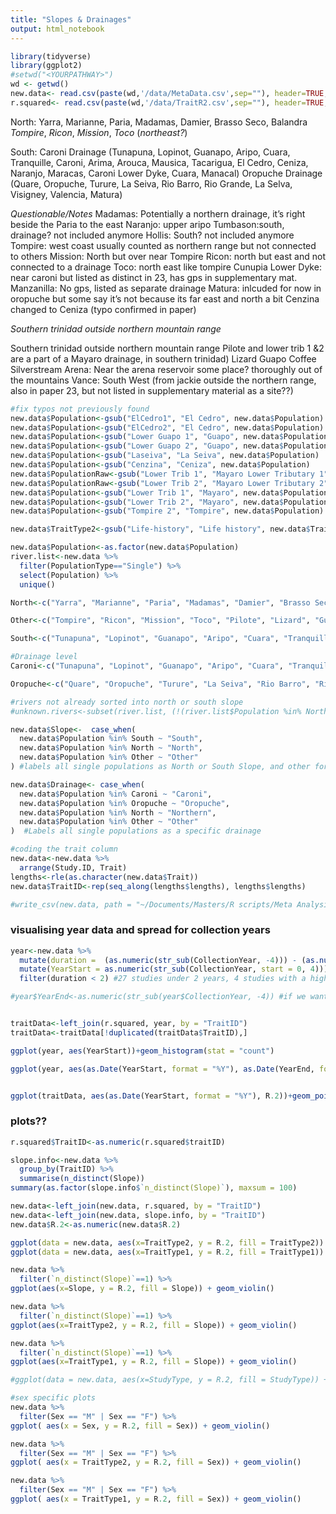 ```yaml
---
title: "Slopes & Drainages"
output: html_notebook
---
```



```r
library(tidyverse)
library(ggplot2)
#setwd("<YOURPATHWAY>")
wd <- getwd()
new.data<- read.csv(paste(wd,'/data/MetaData.csv',sep=""), header=TRUE, sep=",") #MetaData saved Aug 27
r.squared<- read.csv(paste(wd,'/data/TraitR2.csv',sep=""), header=TRUE, sep=",") #R2 generated Aug 26
```


North: 
Yarra, Marianne, Paria, Madamas, Damier, Brasso Seco, Balandra *Tompire*, *Ricon*, *Mission*, *Toco* (*northeast?*)

South: 
Caroni Drainage (Tunapuna, Lopinot, Guanapo, Aripo, Cuara, Tranquille, Caroni, Arima, Arouca, Mausica, Tacarigua, El Cedro, Ceniza, Naranjo, Maracas, Caroni Lower Dyke, Cuara, Manacal)
Oropuche Drainage (Quare, Oropuche, Turure, La Seiva, Rio Barro, Rio Grande, La Selva, Visigney, Valencia, Matura)

*Questionable/Notes*
Madamas: Potentially a northern drainage, it's right beside the Paria to the east
Naranjo: upper aripo
Tumbason:south, drainage? not included anymore
Hollis: South? not included anymore
Tompire: west coast usually counted as northern range but not connected to others 
Mission: North but over near Tompire
Ricon: north but east and not connected to a drainage
Toco: north east like tompire
Cunupia Lower Dyke: near caroni but listed as distinct in 23, has gps in supplementary mat.	
Manzanilla:	No gps, listed as separate drainage
Matura: inlcuded for now in oropuche but some say it's not because its far east and north a bit
Cenzina changed to Ceniza (typo confirmed in paper)

*Southern trinidad outside northern mountain range*

Southern trinidad outside northern mountain range
Pilote and lower trib 1 &2 are a part of a Mayaro drainage, in southern trinidad)
Lizard
Guapo
Coffee
Silverstream
Arena: Near the arena reservoir some place? thoroughly out of the mountains
Vance: South West (from jackie outside the northern range, also in paper 23, but not listed in supplementary material as a site??)


```r
#fix typos not previously found
new.data$Population<-gsub("ElCedro1", "El Cedro", new.data$Population)
new.data$Population<-gsub("ElCedro2", "El Cedro", new.data$Population)
new.data$Population<-gsub("Lower Guapo 1", "Guapo", new.data$Population)
new.data$Population<-gsub("Lower Guapo 2", "Guapo", new.data$Population)
new.data$Population<-gsub("Laseiva", "La Seiva", new.data$Population)
new.data$Population<-gsub("Cenzina", "Ceniza", new.data$Population)
new.data$PopulationRaw<-gsub("Lower Trib 1", "Mayaro Lower Tributary 1", new.data$PopulationRaw)
new.data$PopulationRaw<-gsub("Lower Trib 2", "Mayaro Lower Tributary 2", new.data$PopulationRaw)
new.data$Population<-gsub("Lower Trib 1", "Mayaro", new.data$Population)
new.data$Population<-gsub("Lower Trib 2", "Mayaro", new.data$Population)
new.data$Population<-gsub("Tompire 2", "Tompire", new.data$Population)

new.data$TraitType2<-gsub("Life-history", "Life history", new.data$TraitType2)

new.data$Population<-as.factor(new.data$Population)
river.list<-new.data %>% 
  filter(PopulationType=="Single") %>% 
  select(Population) %>% 
  unique()

North<-c("Yarra", "Marianne", "Paria", "Madamas", "Damier", "Brasso Seco", "Balandra") #I think we should keep these together for drainage level, logistically it'll be easier and its how others do it (paper 2 is an example)

Other<-c("Tompire", "Ricon", "Mission", "Toco", "Pilote", "Lizard", "Guapo", "Coffee", "Silverstream", "Arena", "Vance", "Mayaro") #need to finalize with the new lower trib name and update with new papers

South<-c("Tunapuna", "Lopinot", "Guanapo", "Aripo", "Cuara", "Tranquille", "Caroni", "Arima", "Arouca", "Mausica", "Tacarigua", "El Cedro", "Ceniza", "Naranjo", "Maracas", "Caroni Lower Dyke", "Cuara", "Manacal", "Quare", "Oropuche", "Turure", "La Seiva", "Rio Barro", "Rio Grande", "La Selva", "Visigney", "Valencia", "Matura")  

#Drainage level
Caroni<-c("Tunapuna", "Lopinot", "Guanapo", "Aripo", "Cuara", "Tranquille", "Caroni", "Arima", "Arouca", "Mausica", "Tacarigua", "El Cedro", "Ceniza", "Naranjo", "Maracas", "Caroni Lower Dyke", "Cuara", "Manacal")

Oropuche<-c("Quare", "Oropuche", "Turure", "La Seiva", "Rio Barro", "Rio Grande", "La Selva", "Visigney", "Valencia", "Matura")

#rivers not already sorted into north or south slope
#unknown.rivers<-subset(river.list, (!(river.list$Population %in% North | river.list$Population %in% South))) 
```



```r

new.data$Slope<-  case_when(
  new.data$Population %in% South ~ "South",
  new.data$Population %in% North ~ "North",
  new.data$Population %in% Other ~ "Other"
) #labels all single populations as North or South Slope, and other for identified rivers not in this dichotomy

new.data$Drainage<- case_when(
  new.data$Population %in% Caroni ~ "Caroni",
  new.data$Population %in% Oropuche ~ "Oropuche",
  new.data$Population %in% North ~ "Northern",
  new.data$Population %in% Other ~ "Other"
)  #Labels all single populations as a specific drainage

#coding the trait column
new.data<-new.data %>% 
  arrange(Study.ID, Trait)
lengths<-rle(as.character(new.data$Trait))
new.data$TraitID<-rep(seq_along(lengths$lengths), lengths$lengths)

#write_csv(new.data, path = "~/Documents/Masters/R scripts/Meta Analysis/data/MetaData.csv") #written aug 27th

```




### visualising year data and spread for collection years
```r
year<-new.data %>% 
  mutate(duration =  (as.numeric(str_sub(CollectionYear, -4))) - (as.numeric(str_sub(CollectionYear, start = 0, 4)))) %>% 
  mutate(YearStart = as.numeric(str_sub(CollectionYear, start = 0, 4))) %>% 
  filter(duration < 2) #27 studies under 2 years, 4 studies with a higher range (Aug 6th)

#year$YearEnd<-as.numeric(str_sub(year$CollectionYear, -4)) #if we want the last year of collection


traitData<-left_join(r.squared, year, by = "TraitID")
traitData<-traitData[!duplicated(traitData$TraitID),]
```


```r
ggplot(year, aes(YearStart))+geom_histogram(stat = "count")

ggplot(year, aes(as.Date(YearStart, format = "%Y"), as.Date(YearEnd, format = "%Y")))+geom_point()+ geom_abline(intercept = 0, slope = 1) +  scale_x_date(date_labels = "%Y")


ggplot(traitData, aes(as.Date(YearStart, format = "%Y"), R.2))+geom_point()

```


### plots??
```r
r.squared$TraitID<-as.numeric(r.squared$traitID)

slope.info<-new.data %>% 
  group_by(TraitID) %>%
  summarise(n_distinct(Slope))
summary(as.factor(slope.info$`n_distinct(Slope)`), maxsum = 100)

new.data<-left_join(new.data, r.squared, by = "TraitID")
new.data<-left_join(new.data, slope.info, by = "TraitID")
new.data$R.2<-as.numeric(new.data$R.2)
```



```r
ggplot(data = new.data, aes(x=TraitType2, y = R.2, fill = TraitType2)) + geom_violin() 
ggplot(data = new.data, aes(x=TraitType1, y = R.2, fill = TraitType1)) + geom_violin() 

new.data %>% 
  filter(`n_distinct(Slope)`==1) %>% 
ggplot(aes(x=Slope, y = R.2, fill = Slope)) + geom_violin() 

new.data %>% 
  filter(`n_distinct(Slope)`==1) %>% 
ggplot(aes(x=TraitType2, y = R.2, fill = Slope)) + geom_violin()

new.data %>% 
  filter(`n_distinct(Slope)`==1) %>% 
ggplot(aes(x=TraitType1, y = R.2, fill = Slope)) + geom_violin()

#ggplot(data = new.data, aes(x=StudyType, y = R.2, fill = StudyType)) + geom_violin() 

#sex specific plots
new.data %>% 
  filter(Sex == "M" | Sex == "F") %>% 
ggplot( aes(x = Sex, y = R.2, fill = Sex)) + geom_violin()

new.data %>% 
  filter(Sex == "M" | Sex == "F") %>% 
ggplot( aes(x = TraitType2, y = R.2, fill = Sex)) + geom_violin()

new.data %>% 
  filter(Sex == "M" | Sex == "F") %>% 
ggplot( aes(x = TraitType1, y = R.2, fill = Sex)) + geom_violin()

```







